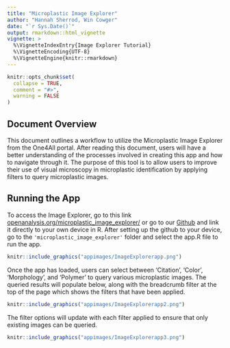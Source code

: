 ```yaml
---
title: "Microplastic Image Explorer"
author: "Hannah Sherrod, Win Cowger"
date: "`r Sys.Date()`"
output: rmarkdown::html_vignette
vignette: >
  %\VignetteIndexEntry{Image Explorer Tutorial}
  %\VignetteEncoding{UTF-8}
  %\VignetteEngine{knitr::rmarkdown}
---
```


```r
knitr::opts_chunk$set(
  collapse = TRUE,
  comment = "#>",
  warning = FALSE
)
```

## Document Overview

This document outlines a workflow to utilize the Microplastic Image Explorer from the One4All portal. After reading this document, users will have a better understanding of the processes involved in creating this app and how to navigate through it. The purpose of this tool is to allow users to improve their use of visual microscopy in microplastic identification by applying filters to query microplastic images.

## Running the App

To access the Image Explorer, go to this link [openanalysis.org/microplastic_image_explorer/](https://openanalysis.org/microplastic_image_explorer/) or go to our [Github](https://github.com/Moore-Institute-4-Plastic-Pollution-Res/Microplastic_Data_Portal) and link it directly to your own device in R. After setting up the github to your device, go to the `'microplastic_image_explorer'` folder and select the app.R file to run the app.

```r
knitr::include_graphics("appimages/ImageExplorerapp.png")
```

Once the app has loaded, users can select between 'Citation', 'Color', 'Morphology', and 'Polymer' to query various microplastic images. The queried results will populate below, along with the breadcrumb filter at the top of the page which shows the filters that have been applied.

```r
knitr::include_graphics("appimages/ImageExplorerapp2.png")
```

The filter options will update with each filter applied to ensure that only existing images can be queried.

```r
knitr::include_graphics("appimages/ImageExplorerapp3.png")
```